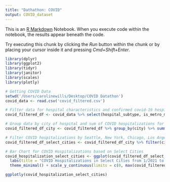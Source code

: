 ```yaml
---
title: "Dathathon: COVID"
output: COVID_dataset
---
```


This is an [R Markdown](http://rmarkdown.rstudio.com) Notebook. When you execute code within the notebook, the results appear beneath the code. 

Try executing this chunk by clicking the *Run* button within the chunk or by placing your cursor inside it and pressing *Cmd+Shift+Enter*. 

```r
library(dplyr)
library(ggplot2)
library(tidyr)
library(janitor)
library(scales)
library(plotly)

# Getting COVID Data
setwd('/Users/carolinewills/Desktop/COVID Datathon')
covid_data <- read.csv('covid_filtered.csv')

# Filter data for hospital characteristics and confirmed covid-19 hospitalizations
covid_filtered_df <- covid_data %>% select(hospital_subtype, is_metro_micro, city, total_adult_patients_hospitalized_confirmed_covid_7_day_sum, total_pediatric_patients_hospitalized_confirmed_covid_7_day_sum) %>% mutate(total_patients_hospitalized_confirmed_covid_7_day_sum = total_pediatric_patients_hospitalized_confirmed_covid_7_day_sum + total_adult_patients_hospitalized_confirmed_covid_7_day_sum)

# Group data by city of hospital and sum of COVID hospitalizations for adult and pediatric patients
covid_filtered_df_city <- covid_filtered_df %>% group_by(city) %>% summarise(total_patients_covid_hospitalized_sum=sum(total_patients_hospitalized_confirmed_covid_7_day_sum), total_adult_patients_covid_hospitalized_sum=sum(total_adult_patients_hospitalized_confirmed_covid_7_day_sum),total_pediatric_patients_covid_hospitalized_sum=sum(total_pediatric_patients_hospitalized_confirmed_covid_7_day_sum))

# Filter COVID hospitalizations by Seattle, New York, Chicago, Los Angeles, and Atlanta
covid_filtered_df_select_cities <- covid_filtered_df_city %>% filter(city %in% c('SEATTLE', 'NEW YORK', 'LOS ANGELES', 'CHICAGO', 'ATLANTA'))

# Bar Chart for COVID Hospitalizations based on Select Cities
covid_hospitalization_select_cities <- ggplot(covid_filtered_df_select_cities, aes(x = city, y = total_patients_covid_hospitalized_sum, fill = city)) + geom_bar(stat = "identity") +
  labs(title = "COVID Hospitalizations in Select Cities from 1/2021 to 9/2022", x = "City", y = "Total COVID Hospitalizations") +
  theme_minimal() + scale_y_continuous(limits = c(0, max(covid_filtered_df_select_cities$total_patients_covid_hospitalized_sum) * 1.2)) +   scale_fill_manual(values=c("#7E747C", "#ABB27f", "#A96969", "#709CA4", "#6F936E"))

ggplotly(covid_hospitalization_select_cities)
```



